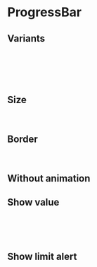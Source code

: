 
# ProgressBar

<Props of={ProgressBar} />

## Variants

<Playground>
  <ProgressBar quantity={20} variant='success' />
  <br />
  <ProgressBar quantity={30} variant='warning' />
  <br />
  <ProgressBar quantity={40} variant='alert' />
  <br />
  <ProgressBar quantity={50} variant='progress' />
  <br />
  <ProgressBar quantity={60} variant='brand' />
</Playground>

## Size

<Playground>
  <ProgressBar quantity={60} size='small' variant='success' />
  <br />
  <ProgressBar quantity={60} variant='success' />
</Playground>

## Border

<Playground>
  <ProgressBar quantity={60} variant='progress' border='white' />
  <br />
  <ProgressBar quantity={60} variant='progress' border='grey' />
</Playground>

## Without animation

<Playground>
  <ProgressBar quantity={60} variant='brand' withoutAnimation />
</Playground>

## Show value

<Playground>
  <ProgressBar quantity={60} variant='progress' showValue valueSize={12} />
  <br />
  <ProgressBar quantity={60} variant='progress' showValue valueSize={16} />
  <br />
  <ProgressBar quantity={60} variant='progress' showValue valueSize={18} />
  <br />
  <ProgressBar quantity={60} variant='progress' showValue />
</Playground>

## Show limit alert

<Playground>
  <ProgressBar
    quantity={60}
    variant='progress'
    i18n={{ limitAlert: 'Limit not exceeded' }}
  />
  <br />
  <ProgressBar
    quantity={100}
    variant='warning'
    i18n={{ limitAlert: 'Limit reached' }}
  />
  <br />
  <ProgressBar
    quantity={150}
    variant='alert'
    i18n={{ limitAlert: 'Limit exceeded' }}
  />
</Playground>
